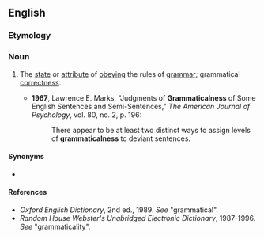 ==English==

===Etymology===
{{suffix|en|grammatical|ness}}

===Noun===
{{en-noun|-}}

# {{lb|en|of language}} The [[state]] or [[attribute]] of [[obey]]ing the rules of [[grammar]]; grammatical [[correctness]].
#* '''1967''', Lawrence E. Marks, "Judgments of '''Grammaticalness''' of Some English Sentences and Semi-Sentences," ''The American Journal of Psychology'', vol. 80, no. 2, p. 196:
#*: There appear to be at least two distinct ways to assign levels of '''grammaticalness''' to deviant sentences.

====Synonyms====
* {{l|en|grammaticality}}

====References====
* ''Oxford English Dictionary'', 2nd ed., 1989. ''See'' "grammatical".
* ''Random House Webster's Unabridged Electronic Dictionary'', 1987-1996. ''See'' "grammaticality".